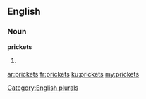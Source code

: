 ==English==

===Noun===
'''prickets'''

# {{plural of|pricket}}

[[Category:English plurals]]

[[ar:prickets]]
[[fr:prickets]]
[[ku:prickets]]
[[my:prickets]]